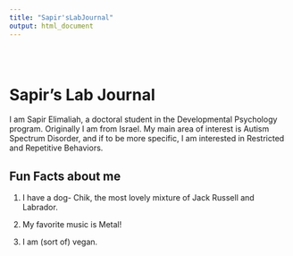 ```yaml
---
title: "Sapir'sLabJournal"
output: html_document
---
```


<style type="text/css">
.title {
  display: none;
}

#getting-started img {
  margin-right: 10px;
}

</style>

<div class="row" style="padding-top: 30px;">
<div class="col-sm-6">

# **Sapir's Lab Journal**

I am Sapir Elimaliah, a doctoral student in the Developmental Psychology program.
Originally I am from Israel.
My main area of interest is Autism Spectrum Disorder, and if to be more specific, I am interested in Restricted and Repetitive Behaviors.


## Fun Facts about me

1. I have a dog- Chik, the most lovely mixture of Jack Russell and Labrador.

2. My favorite music is Metal!

3. I am (sort of) vegan.



